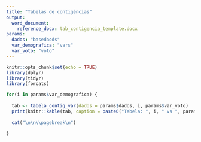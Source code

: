 ```yaml
---
title: "Tabelas de contigências"
output: 
  word_document:
    reference_docx: tab_contigencia_template.docx
params:
  dados: "basedaods"
  var_demografica: "vars"
  var_voto: "voto"
---
```


```r
knitr::opts_chunk$set(echo = TRUE)
library(dplyr)
library(tidyr)
library(forcats)
```

```r
for(i in params$var_demografica) {
  
  tab <- tabela_contig_var(dados = params$dados, i, params$var_voto)
  print(knitr::kable(tab, caption = paste0("Tabela: ", i, " vs ", params$var_voto), digits = 2))
  
  cat("\n\n\\pagebreak\n")
  
}

```

